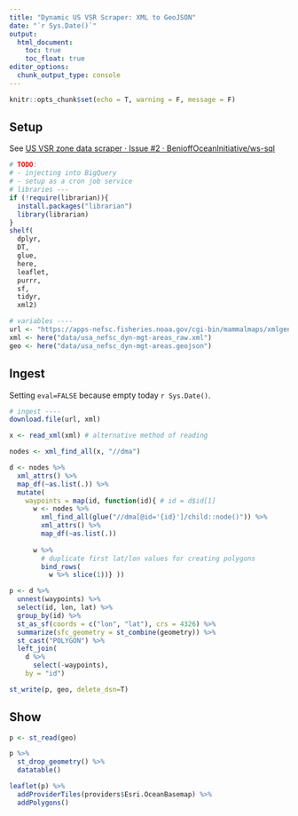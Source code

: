 ```yaml
---
title: "Dynamic US VSR Scraper: XML to GeoJSON"
date: "`r Sys.Date()`"
output:
  html_document:
    toc: true
    toc_float: true
editor_options: 
  chunk_output_type: console
---
```


```r
knitr::opts_chunk$set(echo = T, warning = F, message = F)
```

## Setup

See [US VSR zone data scraper · Issue #2 · BenioffOceanInitiative/ws-sql](https://github.com/BenioffOceanInitiative/ws-sql/issues/2)

```r
# TODO: 
# - injecting into BigQuery
# - setup as a cron job service
# libraries ---
if (!require(librarian)){
  install.packages("librarian")
  library(librarian)
}
shelf(
  dplyr,
  DT,
  glue,
  here,
  leaflet,
  purrr,
  sf,
  tidyr,
  xml2)

# variables ----
url <- "https://apps-nefsc.fisheries.noaa.gov/cgi-bin/mammalmaps/xmlgenDMA.pl"
xml <- here("data/usa_nefsc_dyn-mgt-areas_raw.xml")
geo <- here("data/usa_nefsc_dyn-mgt-areas.geojson")
```

## Ingest

Setting `eval=FALSE` because empty today `r Sys.Date()`.

```r
# ingest ----
download.file(url, xml)

x <- read_xml(xml) # alternative method of reading 

nodes <- xml_find_all(x, "//dma")

d <- nodes %>% 
  xml_attrs() %>% 
  map_df(~as.list(.)) %>% 
  mutate(
    waypoints = map(id, function(id){ # id = d$id[1]
      w <- nodes %>% 
        xml_find_all(glue("//dma[@id='{id}']/child::node()")) %>% 
        xml_attrs() %>%
        map_df(~as.list(.))
      
      w %>% 
        # duplicate first lat/lon values for creating polygons
        bind_rows(
          w %>% slice(1))} ))

p <- d %>% 
  unnest(waypoints) %>% 
  select(id, lon, lat) %>% 
  group_by(id) %>% 
  st_as_sf(coords = c("lon", "lat"), crs = 4326) %>% 
  summarize(sfc_geometry = st_combine(geometry)) %>% 
  st_cast("POLYGON") %>% 
  left_join(
    d %>% 
      select(-waypoints),
    by = "id")

st_write(p, geo, delete_dsn=T)
```

## Show

```r
p <- st_read(geo)

p %>% 
  st_drop_geometry() %>% 
  datatable()

leaflet(p) %>%
  addProviderTiles(providers$Esri.OceanBasemap) %>% 
  addPolygons() 
```


